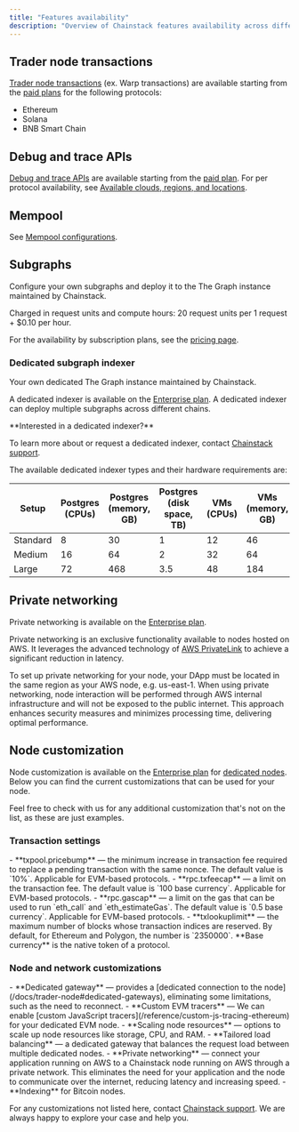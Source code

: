 ```yaml
---
title: "Features availability"
description: "Overview of Chainstack features availability across different subscription plans, including node customization options, subgraph capabilities, and enterprise-specific offerings."
---
```


## Trader node transactions

[Trader node transactions](/docs/warp-transactions) (ex. Warp transactions) are available starting from the [paid plans](https://chainstack.com/pricing/) for the following protocols:

- Ethereum
- Solana
- BNB Smart Chain

## Debug and trace APIs

[Debug and trace APIs](/docs/debug-and-trace-apis) are available starting from the [paid plan](https://chainstack.com/pricing/). For per protocol availability, see [Available clouds, regions, and locations](/docs/nodes-clouds-regions-and-locations).

## Mempool

See [Mempool configurations](/docs/mempool-configuration).

## Subgraphs

Configure your own subgraphs and deploy it to the The Graph instance maintained by Chainstack.

<Info>
Charged in request units and compute hours: 20 request units per 1 request + $0.10 per hour.
</Info>

For the availability by subscription plans, see the [pricing page](https://chainstack.com/pricing/).

### Dedicated subgraph indexer

Your own dedicated The Graph instance maintained by Chainstack.

A dedicated indexer is available on the [Enterprise plan](https://chainstack.com/pricing/). A dedicated indexer can deploy multiple subgraphs across different chains.

<Info>
**Interested in a dedicated indexer?**

To learn more about or request a dedicated indexer, contact [Chainstack support](https://support.chainstack.com).
</Info>

The available dedicated indexer types and their hardware requirements are:

| Setup    | Postgres  (CPUs) | Postgres (memory, GB) | Postgres (disk space, TB) | VMs (CPUs) | VMs (memory, GB) |
| -------- | ---------------- | --------------------- | ------------------------- | ---------- | ---------------- |
| Standard | 8                | 30                    | 1                         | 12         | 46               |
| Medium   | 16               | 64                    | 2                         | 32         | 64               |
| Large    | 72               | 468                   | 3.5                       | 48         | 184              |

## Private networking

Private networking is available on the [Enterprise plan](https://chainstack.com/pricing/). 

Private networking is an exclusive functionality available to nodes hosted on AWS. It leverages the advanced technology of [AWS PrivateLink](https://aws.amazon.com/privatelink/) to achieve a significant reduction in latency.

<Info>
To set up private networking for your node, your DApp must be located in the same region as your AWS node, e.g. us-east-1. When using private networking, node interaction will be performed through AWS internal infrastructure and will not be exposed to the public internet. This approach enhances security measures and minimizes processing time, delivering optimal performance.
</Info>

## Node customization

Node customization is available on the [Enterprise plan](https://chainstack.com/pricing/) for [dedicated nodes](/docs/dedicated-node). Below you can find the current customizations that can be used for your node.

<Info>
Feel free to check with us for any additional customization that's not on the list, as these are just examples.
</Info>

### Transaction settings

<Check>
  - **txpool.pricebump** — the minimum increase in transaction fee required to replace a pending transaction with the same nonce. The default value is `10%`. Applicable for EVM-based protocols.
  - **rpc.txfeecap** — a limit on the transaction fee. The default value is `100 base currency`. Applicable for EVM-based protocols.
  - **rpc.gascap** — a limit on the gas that can be used to run `eth_call` and `eth_estimateGas`. The default value is `0.5 base currency`. Applicable for EVM-based protocols.
  - **txlookuplimit** — the maximum number of blocks whose transaction indices are reserved. By default, for Ethereum and Polygon, the number is `2350000`.
</Check>

<Info>
**Base currency** is the native token of a protocol.
</Info>

### Node and network customizations

<Check>
  - **Dedicated gateway** — provides a [dedicated connection to the node](/docs/trader-node#dedicated-gateways), eliminating some limitations, such as the need to reconnect.
  - **Custom EVM tracers** — We can enable [custom JavaScript tracers](/reference/custom-js-tracing-ethereum) for your dedicated EVM node.
  - **Scaling node resources** — options to scale up node resources like storage, CPU, and RAM.
  - **Tailored load balancing** — a dedicated gateway that balances the request load between multiple dedicated nodes.
  - **Private networking** — connect your application running on AWS to a Chainstack node running on AWS through a private network. This eliminates the need for your application and the node to communicate over the internet, reducing latency and increasing speed.
  - **Indexing** for Bitcoin nodes.
</Check>

For any customizations not listed here, contact [Chainstack support](https://support.chainstack.com/). We are always happy to explore your case and help you.